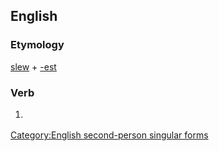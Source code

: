 ==English==

===Etymology===
[[slew]] + [[-est]]

===Verb===
{{en-verb form}}

# {{context|archaic}} {{form of|Second-person singular simple present form|slew}}

[[Category:English second-person singular forms]]
